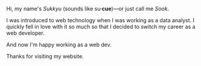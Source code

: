 Hi, my name's _Sukkyu_ (sounds like su·**cue**)&mdash;or just call me _Sook_.

I was introduced to web technology when I was working as a data analyst. I quickly fell in love with it so much so that I decided to switch my career as a web developer.

And now I'm happy working as a web dev.

Thanks for visiting my website.
